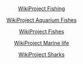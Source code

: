 <center>[[Wikipedia:WikiProject_Fishing|WikiProject Fishing]]</center>
<center>[[Wikipedia:WikiProject_Aquarium_Fishes|WikiProject Aquarium Fishes]]</center>
<center>[[Wikipedia:WikiProject_Fishes|WikiProject Fishes]]</center>
<center>[[Wikipedia:WikiProject_Marine_life|WikiProject Marine life]]</center>
<center>[[Wikipedia:WikiProject_Sharks|WikiProject Sharks]]</center>

[[Category:Fishing_portal|{{SUBPAGENAME}}]]